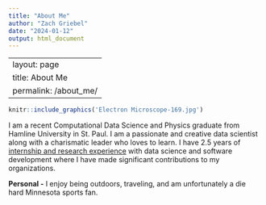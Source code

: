 ```yaml
---
title: "About Me"
author: "Zach Griebel"
date: "2024-01-12"
output: html_document
---
```


---
layout: page
title: About Me
permalink: /about_me/
---

```r
knitr::include_graphics('Electron Microscope-169.jpg')
```

I am a recent Computational Data Science and Physics graduate from Hamline University in St. Paul. I am a passionate and creative data scientist along with a charismatic leader who loves to learn. I have 2.5 years of [internship and research experience](https://zgriebel.github.io/Experience/) with data science and software development where I have made significant contributions to my organizations.

**Personal -** I enjoy being outdoors, traveling, and am unfortunately a die hard Minnesota sports fan.

